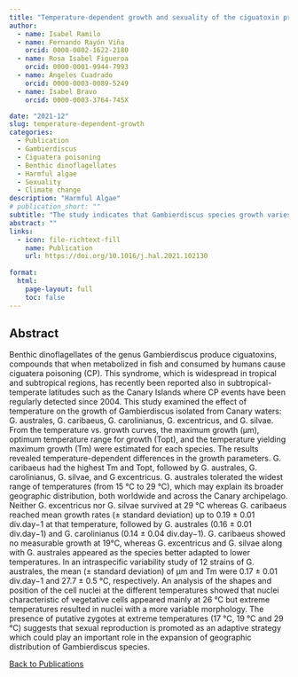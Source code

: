 ```yaml
---
title: "Temperature-dependent growth and sexuality of the ciguatoxin producer dinoflagellate Gambierdiscus spp. in cultures established from the Canary Islands"
author:
  - name: Isabel Ramilo
  - name: Fernando Rayón Viña
    orcid: 0000-0002-1622-2180    
  - name: Rosa Isabel Figueroa
    orcid: 0000-0001-9944-7993
  - name: Ángeles Cuadrado
    orcid: 0000-0003-0089-5249
  - name: Isabel Bravo
    orcid: 0000-0003-3764-745X

date: "2021-12"
slug: temperature-dependent-growth
categories:
  - Publication
  - Gambierdiscus
  - Ciguatera poisoning
  - Benthic dinoflagellates
  - Harmful algae
  - Sexuality
  - Climate change
description: "Harmful Algae"
# publication_short: ""
subtitle: "The study indicates that Gambierdiscus species growth varies with temperature, with G. australes showing the broadest temperature tolerance, suggesting temperature influences their distribution and sexual reproduction may be a response to temperature extremes."
abstract: ""
links:
  - icon: file-richtext-fill
    name: Publication
    url: https://doi.org/10.1016/j.hal.2021.102130
    
format: 
  html: 
    page-layout: full
    toc: false
---
```


## Abstract

Benthic dinoflagellates of the genus Gambierdiscus produce ciguatoxins, compounds that when metabolized in fish and consumed by humans cause ciguatera poisoning (CP). This syndrome, which is widespread in tropical and subtropical regions, has recently been reported also in subtropical-temperate latitudes such as the Canary Islands where CP events have been regularly detected since 2004. This study examined the effect of temperature on the growth of Gambierdiscus isolated from Canary waters: G. australes, G. caribaeus, G. carolinianus, G. excentricus, and G. silvae. From the temperature vs. growth curves, the maximum growth (µm), optimum temperature range for growth (Topt), and the temperature yielding maximum growth (Tm) were estimated for each species. The results revealed temperature-dependent differences in the growth parameters. G. caribaeus had the highest Tm and Topt, followed by G. australes, G. carolinianus, G. silvae, and G excentricus. G. australes tolerated the widest range of temperatures (from 15 °C to 29 °C), which may explain its broader geographic distribution, both worldwide and across the Canary archipelago. Neither G. excentricus nor G. silvae survived at 29 °C whereas G. caribaeus reached mean growth rates (± standard deviation) up to 0.19 ± 0.01 div.day−1 at that temperature, followed by G. australes (0.16 ± 0.01 div.day−1) and G. carolinianus (0.14 ± 0.04 div.day−1). G. caribaeus showed no measurable growth at 19°C, whereas G. excentricus and G. silvae along with G. australes appeared as the species better adapted to lower temperatures. In an intraspecific variability study of 12 strains of G. australes, the mean (± standard deviation) of µm and Tm were 0.17 ± 0.01 div.day−1 and 27.7 ± 0.5 °C, respectively. An analysis of the shapes and position of the cell nuclei at the different temperatures showed that nuclei characteristic of vegetative cells appeared mainly at 26 °C but extreme temperatures resulted in nuclei with a more variable morphology. The presence of putative zygotes at extreme temperatures (17 °C, 19 °C and 29 °C) suggests that sexual reproduction is promoted as an adaptive strategy which could play an important role in the expansion of geographic distribution of Gambierdiscus species.

<a href="../publications.html"><i class="fas fa-arrow-left"></i> Back to Publications</a>